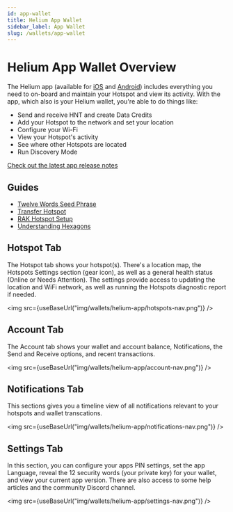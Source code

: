 ```yaml
---
id: app-wallet
title: Helium App Wallet
sidebar_label: App Wallet
slug: /wallets/app-wallet
---
```



# Helium App Wallet Overview

The Helium app (available for
[iOS](https://apps.apple.com/us/app/helium-hotspot/id1450463605) and
[Android](https://play.google.com/store/apps/details?id=com.helium.wallet))
includes everything you need to on-board and maintain your Hotspot and view its
activity. With the app, which also is your Helium wallet, you're able to do
things like:

- Send and receive HNT and create Data Credits
- Add your Hotspot to the network and set your location
- Configure your Wi-Fi
- View your Hotspot's activity
- See where other Hotspots are located
- Run Discovery Mode

[Check out the latest app release notes](https://engineering.helium.com/)

## Guides 

* [Twelve Words Seed Phrase](/wallets/app-wallet/twelve-words)
* [Transfer Hotspot](/wallets/app-wallet/transfer-hotspot)
* [RAK Hotspot Setup](/wallets/app-wallet/rak-hotspot-setup)
* [Understanding Hexagons](/wallets/app-wallet/hexagons)

## Hotspot Tab

The Hotspot tab shows your hotspot(s). There's a location map, the Hotspots
Settings section (gear icon), as well as a general health status (Online or
Needs Attention). The settings provide access to updating the location and WiFi
network, as well as running the Hotspots diagnostic report if needed.

<img src={useBaseUrl("img/wallets/helium-app/hotspots-nav.png")} />


## Account Tab

The Account tab shows your wallet and account balance, Notifications, the Send
and Receive options, and recent transactions.

<img src={useBaseUrl("img/wallets/helium-app/account-nav.png")} />


## Notifications Tab

This sections gives you a timeline view of all notifications relevant to your
hotspots and wallet transcations.

<img src={useBaseUrl("img/wallets/helium-app/notifications-nav.png")} />


## Settings Tab

In this section, you can configure your apps PIN settings, set the app Language,
reveal the 12 security words (your private key) for your wallet, and view your
current app version. There are also access to some help articles and the
community Discord channel.

<img src={useBaseUrl("img/wallets/helium-app/settings-nav.png")} />




